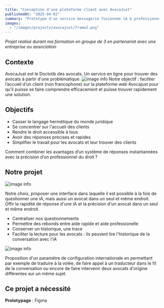 ```yaml
---
title: "Conception d'une plateforme client avec AvocaJust"
publishedAt: "2025-04-02"
summary: "Prototype d'un service messagerie fusionnée iA & professionnels du domaine juridique"
images:
  - "/images/projects/avocajust/frame2.png"
---
```

*Projet réalisé durant ma formation en groupe de 3 en partenariat avec une entreprise ou association*


## Contexte
AvocaJust est le Doctolib des avocats. Un service en ligne pour trouver des avocats à partir d'une problématique.
![image info](/images/projects/avocajust/avocajustmain.png)
Notre objectif : faciliter l’accueil d’un client (non francophone) sur la plateforme web Avocajust pour qu’il 
puisse se faire comprendre efficacement et puisse trouver rapidement une solution.

## Objectifs

- Casser le langage hermétique du monde juridique
- Se concentrer sur l'accueil des clients
- Rendre le droit accessible à tous
- Avoir des réponses précises et rapides
- Simplifier le travail pour les avocats et leur trouver des clients

Comment combiner les avantages d’un système de réponses instantannées avec la précision d’un professionnel du droit ?

## Notre projet
![image info](/images/projects/avocajust/avocask3.png)

Notre choix, proposer une interface dans laquelle il est possible à la fois de questionner une iA,
mais aussi un avocat dans un seul et même endroit. Offir la rapidité de réponse d'une iA
et la précision d'un avocat dans un seul et même endroit.

- Centraliser nos questionnements
- Permettre des rebonds entre aide rapide et aide professionelle
- Conserver un historique, une trace
- Faciliter la lecture pour les avocats : ils peuvent lire l'historique de la conversation avec l'iA

![image info](/images/projects/avocajust/languepreconf.png)

Proposition d'un paramètre de configuration internationale en permettant par exemple de traduire à la volée,
de faire appel à un traducteur dans le fil de la conversation ou encore de faire intervenir deux avocats
d'origine différentes sur un même sujet.

## Ce projet a nécessité

**Prototypage** : Figma